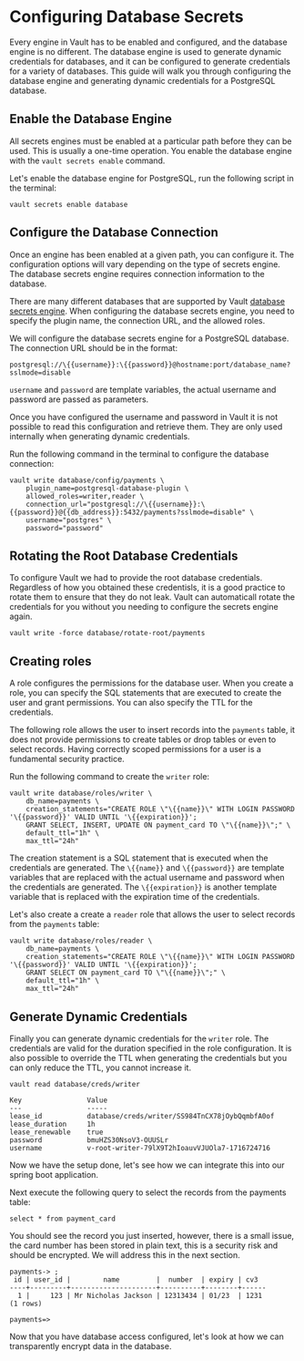 # Configuring Database Secrets

Every engine in Vault has to be enabled and configured, and the database engine is no different. The database engine is used to generate dynamic credentials for databases, and it can be configured to generate credentials for a variety of databases. This guide will walk you through configuring the database engine and generating dynamic credentials for a PostgreSQL database.

## Enable the Database Engine

All secrets engines must be enabled at a particular path before they can be used. This is usually a one-time operation. You enable the database engine with the `vault secrets enable` command.

Let's enable the database engine for PostgreSQL, run the following script in the terminal:

```shell
vault secrets enable database
```

## Configure the Database Connection

Once an engine has been enabled at a given path, you can configure it. The configuration options will vary depending on the type of secrets engine. The database secrets engine requires connection information to the database.

There are many different databases that are supported by Vault [database secrets engine](https://www.vaultproject.io/docs/secrets/databases/index.html). When configuring the database secrets engine, you need to specify the plugin name, the connection URL, and the allowed roles.

We will configure the database secrets engine for a PostgreSQL database. The connection URL should be in the format:
 
```
postgresql://\{{username}}:\{{password}}@hostname:port/database_name?sslmode=disable
```

`username` and `password` are template variables, the actual username and password are passed as parameters.

Once you have configured the username and password in Vault it is not possible to read this configuration and retrieve them. They are only used internally when generating dynamic credentials. 

Run the following command in the terminal to configure the database connection:

```shell
vault write database/config/payments \
    plugin_name=postgresql-database-plugin \
    allowed_roles=writer,reader \
    connection_url="postgresql://\{{username}}:\{{password}}@{{db_address}}:5432/payments?sslmode=disable" \
    username="postgres" \
    password="password"
```

## Rotating the Root Database Credentials

To configure Vault we had to provide the root database credentials. Regardless of how you obtained these credentisls, it is a good practice to rotate them to ensure that they do not leak. Vault can automaticall rotate the credentials for you without you needing to configure the secrets engine again.

```shell
vault write -force database/rotate-root/payments
```

## Creating roles

A role configures the permissions for the database user. When you create a role, you can specify the SQL statements that are executed to create the user and grant permissions. You can also specify the TTL for the credentials.

The following role allows the user to insert records into the `payments` table, it does not provide permissions to create tables or drop tables or even to select records. Having correctly scoped permissions for a user is a fundamental security practice.

Run the following command to create the `writer` role:

```shell
vault write database/roles/writer \
    db_name=payments \
    creation_statements="CREATE ROLE \"\{{name}}\" WITH LOGIN PASSWORD '\{{password}}' VALID UNTIL '\{{expiration}}'; 
    GRANT SELECT, INSERT, UPDATE ON payment_card TO \"\{{name}}\";" \
    default_ttl="1h" \
    max_ttl="24h"
```

The creation statement is a SQL statement that is executed when the credentials are generated. The `\{{name}}` and `\{{password}}` are template variables that are replaced with the actual username and password when the credentials are generated. The `\{{expiration}}` is another template variable that is replaced with the expiration time of the credentials.

Let's also create a create a `reader` role that allows the user to select records from the `payments` table:

```shell
vault write database/roles/reader \
    db_name=payments \
    creation_statements="CREATE ROLE \"\{{name}}\" WITH LOGIN PASSWORD '\{{password}}' VALID UNTIL '\{{expiration}}'; 
    GRANT SELECT ON payment_card TO \"\{{name}}\";" \
    default_ttl="1h" \
    max_ttl="24h"
```

## Generate Dynamic Credentials

Finally you can generate dynamic credentials for the `writer` role. The credentials are valid for the duration specified in the role configuration. It is also possible to override the TTL when generating the credentials but you can only reduce the TTL, you cannot increase it.

```shell
vault read database/creds/writer
```

```shell
Key                Value
---                -----
lease_id           database/creds/writer/SS984TnCX78jOybQqmbfA0of
lease_duration     1h
lease_renewable    true
password           bmuHZS30NsoV3-OUUSLr
username           v-root-writer-79lX9T2hIoauvVJUOla7-1716724716
```

Now we have the setup done, let's see how we can integrate this into our spring boot application.

Next execute the following query to select the records from the payments table:

```shell
select * from payment_card
```

You should see the record you just inserted, however, there is a small issue, the card number
has been stored in plain text, this is a security risk and should be encrypted. We will address this in the next section.

```shell
payments-> ;
 id | user_id |        name         |  number  | expiry | cv3  
----+---------+---------------------+----------+--------+------
  1 |     123 | Mr Nicholas Jackson | 12313434 | 01/23  | 1231
(1 rows)

payments=> 
```

Now that you have database access configured, let's look at how we can transparently encrypt data
in the database.